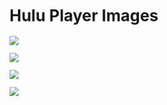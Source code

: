 # Hulu Player Images

![](../../public/research/hulu_player_1.png)

![](../../public/research/hulu_player_2.png)

![](../../public/research/hulu_player_3.png)

![](../../public/research/hulu_player_4.png)
